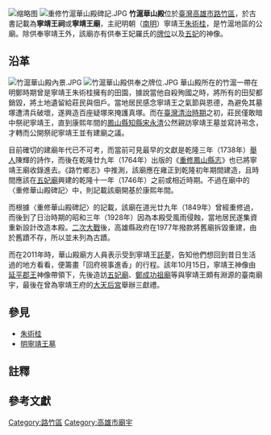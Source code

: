 {{Coord|22.863424|N|120.228911|E|display=title}}
{{東亞廟宇
| name = 竹滬華山殿
| img = File:竹滬華山殿.JPG
| img_capt = 
| image_width = 270px
| location = {{TWN}}[[高雄市|高雄市]][[路竹區|路竹區]]竹滬里<br/>華山路7號
| god = 寧靖王[[朱術桂|朱術桂]]
| type = 公廟
| struct = 
| open_year = 清康熙年間到乾隆初年
| cere_date = 
| cultural_collection =
|web=
}}
[[File:寧靖王廟舊照.jpg|缩略图]]
[[File:重修竹滬華山殿碑記.JPG|thumb]]
'''竹滬華山殿'''位於[[臺灣|臺灣]][[高雄市|高雄市]][[路竹區|路竹區]]，於古書記載為'''寧靖王祠'''或'''寧靖王廟'''，主祀明朝（[[南明|南明]]）寧靖王[[朱術桂|朱術桂]]，是竹滬地區的公廟{{r|路志}}{{r|重路志下}}{{r|美}}。除供奉寧靖王外，該廟亦有供奉王妃羅氏的[[牌位|牌位]]以及[[五妃廟|五妃]]的神像。

== 沿革 ==
[[File:竹滬華山殿內景.JPG|thumb]]
[[File:竹滬華山殿供奉之牌位.JPG|thumb]]
華山殿所在的竹滬一帶在明鄭時期曾是寧靖王朱術桂擁有的田園，據說當他自殺殉國之時，將所有的田契都銷毀，將土地遺留給莊民與佃戶{{r|路志}}。當地居民感念寧靖王之氣節與恩德，為避免其墓塚遭清兵破壞，遂興造百座疑塚來掩護真塚{{r|路志}}。而在[[臺灣清治時期|臺灣清治時期]]之初，莊民僅敢暗中祭祀寧靖王，直到康熙年間的[[鳳山縣_(臺灣)|鳳山縣]][[知縣|知縣]][[宋永清|宋永清]]公然親訪寧靖王墓並寫詩弔念{{NoteTag|1=〈過寧靖王墓〉}}，才轉而公開祭祀寧靖王並有建廟之議{{r|路志}}。

目前確切的建廟年代已不可考，而當前可見最早的文獻是乾隆三年（1738年）[[舉人|舉人]]陳輝的詩作，而後在乾隆廿九年（1764年）出版的《[[重修鳳山縣志|重修鳳山縣志]]》也已將寧靖王廟收錄進去{{r|美}}{{r|路志}}。《路竹鄉志》中推測，該廟應在雍正到乾隆初年期間建造，且時間應該在[[五妃廟|五妃廟]]興建的乾隆十一年（1746年）之前或相近時期{{r|路志}}。不過在廟中的〈重修華山殿碑記〉中，則記載該廟開基於康熙年間{{r|碑}}{{r|重路志下}}。

而根據〈重修華山殿碑記〉的記載，該廟在道光廿九年（1849年）曾經重修過，而後到了日治時期的昭和三年（1928年）因為本殿受風雨侵蝕，當地居民遂集資重新設計改造本殿{{r|碑}}{{r|重路志下}}。[[二次大戰|二次大戰]]後，高雄縣政府在1977年撥款將舊廟拆毀重建，由於舊蹟不存，所以並未列為古蹟{{r|路志}}。

而在2011年時，華山殿廟方人員表示受到寧靖王[[託夢|託夢]]，告知他們想回到昔日生活過的地方看看，便籌畫「回府視事進香」的行程{{r|林}}。該年10月15日，寧靖王神像由[[延平郡王|延平郡王]]神像帶領下，先後造訪[[五妃廟|五妃廟]]、[[鄭成功祖廟|鄭成功祖廟]]等與寧靖王頗有淵源的臺南廟宇，最後在曾為寧靖王府的[[大天后宮|大天后宮]]舉辦三獻禮{{r|林}}。

== 參見 ==
*[[朱術桂|朱術桂]]
*[[明寧靖王墓|明寧靖王墓]]

== 註釋 ==
{{NoteFoot}}

== 參考文獻 ==
{{reflist|refs=
<ref name="路志">{{cite book|author=林文廣 |editor=[[石萬壽|石萬壽]] |title=《路竹鄉志》|publisher=路竹鄉公所 |date=1985-07-30 |isbn= |pages=頁32、33、515－517}}</ref>
<ref name="重路志下">{{cite book|author=鄭瑞明、歐先助、黃教明 |title=《重修路竹鄉志 下冊》|chapter=〈文化篇〉|publisher=路竹鄉公所 |isbn=978-986--02-6932-1 |pages=頁32、33、515－517|date=2010年12月}}</ref></ref>
<ref name="美">{{cite web|url=http://www.tncsec.gov.tw/information?uid=420&pid=3179|title=竹滬華山殿|publisher=國立臺南生活美學館|accessdate=2015-06-11}}{{dead link|date=2018年4月 |bot=InternetArchiveBot |fix-attempted=yes }}</ref>
<ref name="碑">〈重修華山殿碑記〉，1929年</ref>
<ref name="林">{{cite news|author=林建農 |title=〈「想看看老家」 睽違300年 寧靖王回台南〉 |page=B2 大台南·運動 |work=《聯合報》 |date=2011-10-16}}</ref>
}}

{{commons category|Zhuhu Huashan Temple}}

[[Category:路竹區|Category:路竹區]]
[[Category:高雄市廟宇|Category:高雄市廟宇]]